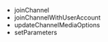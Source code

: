 
<PlatformWrapper platform="android">

- <Link to="{{global.API_REF_ANDROID_ROOT}}/class_irtcengine.html#api_irtcengine_joinchannel2">joinChannel</Link>
- <Link to="{{global.API_REF_ANDROID_ROOT}}/class_irtcengine.html#api_irtcengine_joinchannelwithuseraccount">joinChannelWithUserAccount</Link>
- <Link to="{{global.API_REF_ANDROID_ROOT}}/class_irtcengine.html#api_irtcengine_updatechannelmediaoptions">updateChannelMediaOptions</Link>
- <Link to="{{global.API_REF_ANDROID_ROOT}}/class_irtcengine.html#api_irtcengine_setparameters">setParameters</Link>

</PlatformWrapper>